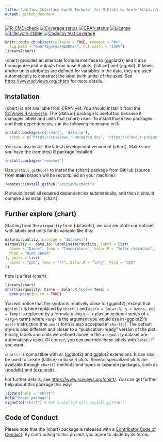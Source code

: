 ```yaml
---
title: "Unified Interface (with Formula) for R Plots <a href='https://www.sciviews.org/chart'><img src='man/figures/logo.png' align='right' height='139'/></a>"
output: github_document
---
```


<!-- Do not edit the README.md file directly. It is generated from README.Rmd. -->

<!-- badges: start -->

[![R-CMD-check](https://github.com/SciViews/chart/actions/workflows/R-CMD-check.yaml/badge.svg)](https://github.com/SciViews/chart/actions/workflows/R-CMD-check.yaml) [![Coverage status](https://img.shields.io/codecov/c/github/SciViews/chart/master.svg)](https://codecov.io/github/SciViews/chart?branch=main) [![CRAN status](https://www.r-pkg.org/badges/version/chart)](https://cran.r-project.org/package=chart) [![License](https://img.shields.io/badge/license-GPL-blue.svg)](https://www.gnu.org/licenses/gpl-2.0.html) [![Lifecycle: stable](https://img.shields.io/badge/lifecycle-stable-brightgreen.svg)](https://www.tidyverse.org/lifecycle/#stable)
[![Codecov test coverage](https://codecov.io/gh/SciViews/chart/branch/main/graph/badge.svg)](https://app.codecov.io/gh/SciViews/chart?branch=main)
<!-- badges: end -->

```r
knitr::opts_chunk$set(collapse = TRUE, comment = "#>",
  fig.path = "man/figures/README-", out.width = "100%")
library(chart)
```


{chart} provides an alternate formula interface to {ggplot2}, and it also homogenize plot outputs from base R plots, {lattice} and {ggplot}. If labels and/or units attributes are defined for variables in the data, they are used automatically to construct the label (with units) of the axes. See <https://www.sciviews.org/chart/> for more details.

## Installation

{chart} is not available from CRAN yet. You should install it from the [SciViews R-Universe](https://sciviews.r-universe.dev). The {data.io} package is useful too because it manages labels and units that {chart} uses. To install those two packages and their dependencies, run the following command in R:

```r
install.packages(c('chart', 'data.io'),
  repos = c('https://sciviews.r-universe.dev', 'https://cloud.r-project.org'))
```

You can also install the latest development version of {chart}. Make sure you have the {remotes} R package installed:

```r
install.packages("remotes")
```

Use `install_github()` to install the {chart} package from GitHub (source from **main** branch will be recompiled on your machine):

```r
remotes::install_github("SciViews/chart")
```

R should install all required dependencies automatically, and then it should compile and install {chart}.

## Further explore {chart}

Starting from the `airquality` from {datasets}, we can annotate our dataset with labels and units for its variable like this:

```r
data(airquality, package = "datasets")
airquality <- data.io::labelise(airquality, label = list(
  Ozone = "Ozone", Temp = "Temperature", Solar.R = "Solar radiation",
  Wind = "Wind speed"
), units = list(
  Ozone = "ppb", Temp = "°F", Solar.R = "lang", Wind = "mph"
))
```


here is a first {chart}:

```r
library(chart)
chart(airquality, Ozone ~ Solar.R %col=% Temp) +
  geom_point(na.rm = TRUE)
```

You will notice that the syntax is relatively close to {ggplot2}, except that `ggplot()` is here replaced by `chart()` and `aes(x = Solar.R, y = Ozone, col = Temp)` is replaced by a formula using `y ~ x` plus an optional series of `%<arg>%` terms where `<arg>` is the argument you would use in {ggplot2}'s `aes()` instruction (the `aes()` form is also accepted in `chart()`). The default style is also different and closer to a "publication-ready" version of the plot. Finally, labels and units we defined above in the `airquality` dataset are automatically used. Of course, you can override these labels with `labs()` if you want.

`chart()` is compatible with all {ggplot2} and ggplot2 extensions. It can also be used to create {lattice} or base R plots. Several specialized plots are available through `chart()` methods and types in separate packages, such as [{modelit}](https://www.sciviews.org/modelit/) and [{exploreit}](https://www.sciviews.org/exploreit/).

For further details, see <https://www.sciviews.org/chart/>. You can get further help about this package this way:

``` r
library(help = "chart")
help("chart-package")
vignette("chart") # Not installed with install_github()
```

## Code of Conduct

Please note that the {chart} package is released with a [Contributor Code of Conduct](https://contributor-covenant.org/version/2/0/CODE_OF_CONDUCT.html). By contributing to this project, you agree to abide by its terms.
